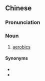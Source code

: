 ==Chinese==
{{zh-forms|type=23}}

===Pronunciation===
{{zh-pron
|m=yǒuyǎng jiànshēncāo
|cat=n
}}

===Noun===
{{zh-noun}}

# [[aerobics]]

====Synonyms====
* {{zh-l|有氧健身法}}
* {{zh-l|有氧運動}}